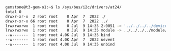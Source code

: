 ```bash highlight=5
gemstone@t3-gem-o1:~$ ls /sys/bus/i2c/drivers/at24/
total 0
drwxr-xr-x  2 root root    0 Apr  7  2022 ./
drwxr-xr-x 66 root root    0 Apr  7  2022 ../
lrwxrwxrwx  1 root root    0 Jul  9 14:35 2-0051 -> '../../../../devices/platform/bus@f0000/bus@f0000:bus@b00000/2b200000.i2c/i2c-2/2-0051'/
lrwxrwxrwx  1 root root    0 Jul  9 14:35 module -> ../../../../module/at24/
--w-------  1 root root 4.0K Jul  9 14:35 bind
--w-------  1 root root 4.0K Apr  7  2022 uevent
--w-------  1 root root 4.0K Jul  9 14:35 unbind
```
